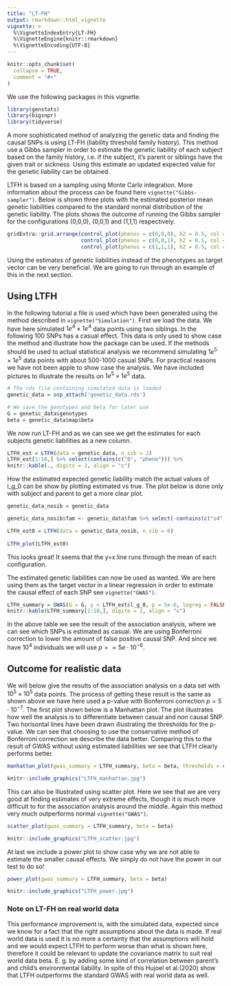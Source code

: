 ```yaml
---
title: "LT-FH"
output: rmarkdown::html_vignette
vignette: >
  %\VignetteIndexEntry{LT-FH}
  %\VignetteEngine{knitr::rmarkdown}
  %\VignetteEncoding{UTF-8}
---
```


```r
knitr::opts_chunk$set(
  collapse = TRUE,
  comment = "#>"
)
```


We use the following packages in this vignette.

```r
library(genstats)
library(bigsnpr)
library(tidyverse)
```


A more sophisticated method of analyzing the genetic data and finding the causal SNPs is using LT-FH (liability threshold family history). This method use a Gibbs sampler in order to estimate the genetic liability of each subject based on the family history, i.e. if the subject, it's parent or siblings have the given trait or sickness. Using this estimate an updated expected value for the genetic liability can be obtained.

LTFH is based on a sampling using Monte Carlo integration. More information about the process can be found here `vignette("Gibbs-sampler")`.
Below is shown three plots with the estimated posterior mean genetic liabilities compared to the standard normal distribution of the genetic liability. The plots shows the outcome of running the Gibbs sampler for the configurations (0,0,0), (0,0,1) and (1,1,1) respectively.

```r
gridExtra::grid.arrange(control_plot(phenos = c(0,0,0), h2 = 0.5, col = "royalblue"),
                        control_plot(phenos = c(0,0,1), h2 = 0.5, col = "mediumorchid"),
                        control_plot(phenos = c(1,1,1), h2 = 0.5, col = "firebrick"), heights = 0.5, top = c("Plots for configuration (0,0,0), (0,0,1), (1,1,1)"))
```

Using the estimates of genetic liabilities instead of the phenotypes as target vector can be very beneficial. We are going to run through an example of this in the next section.


## Using LTFH

In the following tutorial a file is used which have been generated using the method described in `vignette("Simulation")`. First we load the data. We have here simulated $1e^4\times1e^4$ data points using two siblings. In the following 100 SNPs has a casual effect. This data is only used to show case the method and illustrate how the package can be used. If the methods should be used to actual statistical analysis we recommend simulating $1e^5\times1e^5$ data points with about 500-1000 casual SNPs. For practical reasons we have not been apple to show case the analysis. We have included pictures to illustrate the results on $1e^5\times1e^5$ data.

```r
# The rds file containing simulated data is loaded
genetic_data = snp_attach('genetic_data.rds')

# We save the genotypes and beta for later use
G = genetic_data$genotypes
beta = genetic_data$map$beta

```

We now run LT-FH and as we can see we get the estimates for each subjects genetic liabilities as a new column.

```r
LTFH_est = LTFH(data = genetic_data, n_sib = 2)
LTFH_est[1:10,] %>% select(contains(c("0", "pheno"))) %>% 
knitr::kable(., digits = 2, align = "c")
```

How the estimated expected genetic liability match the actual values of l_g_0 can be show by plotting estimated vs true. The plot below is done only with subject and parent to get a more clear plot.
```r
genetic_data_nosib = genetic_data

genetic_data_nosib$fam <- genetic_data$fam %>% select(-contains(c("s4", "s3")))

LTFH_est0 = LTFH(data = genetic_data_nosib, n_sib = 0)
  
LTFH_plot(LTFH_est0)
```

This looks great! It seems that the y=x line runs through the mean of each configuration.

The estimated genetic liabilities can now be used as wanted. We are here using them as the target vector in a linear regression in order to estimate the causal effect of each SNP see `vignette("GWAS")`.

```r
LTFH_summary = GWAS(G = G, y = LTFH_est$l_g_0, p = 5e-6, logreg = FALSE, ncores = 3)
knitr::kable(LTFH_summary[1:10,], digite = 2, align = "c")
```

In the above table we see the result of the association analysis, where we can see which SNPs is estimated as casual. We are using Bonferroni correction to lower the amount of false positive causal SNP. And since we have $10^4$ individuals we will use $p==5e\cdot 10^{-6}$.


## Outcome for realistic data
We will below give the results of the association analysis on a data set with $10^5\times10^5$ data points. The process of getting these result is the same as shown above we have here used a p-value with Bonferroni correction $p=5\cdot 10^{-7}$. The first plot shown below is a Manhattan plot. The plot illustrates how well the analysis is to differentiate between casual and non causal SNP. Two horisontal lines have been drawn illustrating the thresholds for the p-value. We can see that choosing to use the conservative method of Bonferroni correction we describe the data better. Comparing this to the result of GWAS without using estimated liabilities we see that LTFH clearly performs better.


```r
manhattan_plot(gwas_summary = LTFH_summary, beta = beta, thresholds = c(5e-7, 0.05))
```

```r
knitr::include_graphics("LTFH_manhattan.jpg")
```


This can also be illustrated using scatter plot. Here we see that we are very good at finding estimates of very extreme effects, though it is much more difficult to for the association analysis around the middle. Again this method very much outperforms normal `vignette("GWAS")`. 

```r
scatter_plot(gwas_summary = LTFH_summary, beta = beta)
```

```r
knitr::include_graphics("LTFH_scatter.jpg")
```


At last we include a power plot to show case why we are not able to estimate the smaller causal effects. We simply do not have the power in our test to do so! 

```r
power_plot(gwas_summary = LTFH_summary, beta = beta)
```

```r
knitr::include_graphics("LTFH_power.jpg")
```

### Note on LT-FH on real world data

This performance improvement is, with the simulated data, expected since we know for a fact that the right assumptions about the data is made. If real world data is used it is no more a certainty that the assumptions will hold and we would expect LTFH to perform worse than what is shown here, therefore it could be relevant to update the covariance matrix to suit real world data beta. E. g. by adding some kind of correlation between parent's and child's environmental liability. In spite of this Hujoel et al.(2020) show that LTFH outperforms the standard GWAS with real world data as well.

